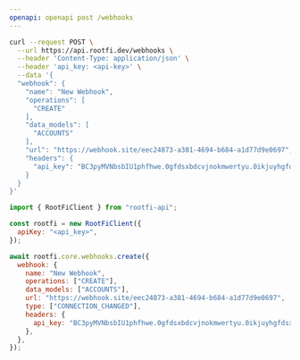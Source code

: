 ```yaml
---
openapi: openapi post /webhooks
---
```


<RequestExample>

```bash cURL
curl --request POST \
  --url https://api.rootfi.dev/webhooks \
  --header 'Content-Type: application/json' \
  --header 'api_key: <api-key>' \
  --data '{
  "webhook": {
    "name": "New Webhook",
    "operations": [
      "CREATE"
    ],
    "data_models": [
      "ACCOUNTS"
    ],
    "url": "https://webhook.site/eec24873-a381-4694-b684-a1d77d9e0697",
    "headers": {
      "api_key": "BC3pyMVNbsbIU1phfhwe.0gfdsxbdcvjnokmwertyu.0ikjuyhgfdsxcvbnm"
    }
  }
}'
```

```javascript NodeJS
import { RootFiClient } from "rootfi-api";

const rootfi = new RootFiClient({
  apiKey: "<api_key>",
});

await rootfi.core.webhooks.create({
  webhook: {
    name: "New Webhook",
    operations: ["CREATE"],
    data_models: ["ACCOUNTS"],
    url: "https://webhook.site/eec24873-a381-4694-b684-a1d77d9e0697",
    type: ["CONNECTION_CHANGED"],
    headers: {
      api_key: "BC3pyMVNbsbIU1phfhwe.0gfdsxbdcvjnokmwertyu.0ikjuyhgfdsxcvbnm",
    },
  },
});
```

</RequestExample>
